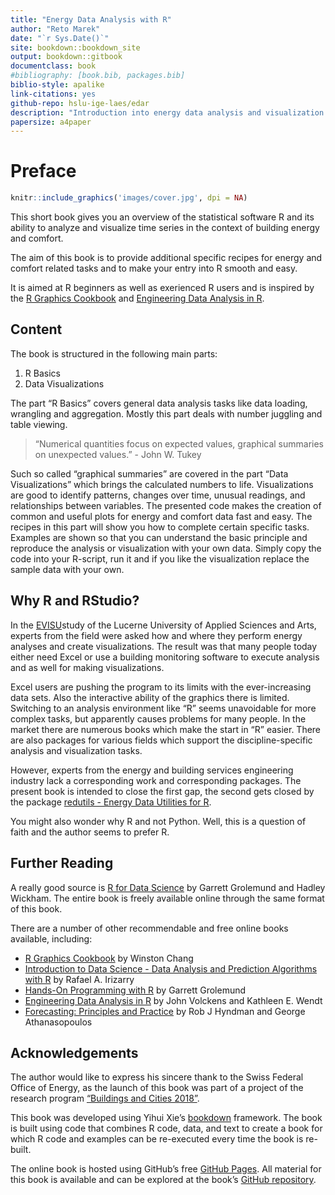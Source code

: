 ```yaml
--- 
title: "Energy Data Analysis with R"
author: "Reto Marek"
date: "`r Sys.Date()`"
site: bookdown::bookdown_site
output: bookdown::gitbook
documentclass: book
#bibliography: [book.bib, packages.bib]
biblio-style: apalike
link-citations: yes
github-repo: hslu-ige-laes/edar
description: "Introduction into energy data analysis and visualization with R."
papersize: a4paper
---
```

# Preface {#preface}

```r
knitr::include_graphics('images/cover.jpg', dpi = NA)
```

This short book gives you an overview of the statistical software R and its ability to analyze and visualize time series in the context of building energy and comfort.

The aim of this book is to provide additional specific recipes for energy and comfort related tasks and to make your entry into R smooth and easy. 

It is aimed at R beginners as well as exerienced R users and is inspired by the [R Graphics Cookbook](https://r-graphics.org/){target="_blank"} and [Engineering Data Analysis in R](https://smogdr.github.io/edar_coursebook/){target="_blank"}.

## Content
The book is structured in the following main parts:

1. R Basics
1. Data Visualizations

The part "R Basics" covers general data analysis tasks like data loading, wrangling and aggregation. Mostly this part deals with number juggling and table viewing.

> "Numerical quantities focus on expected values, graphical summaries on unexpected values." - John W. Tukey

Such so called "graphical summaries" are covered in the part "Data Visualizations" which brings the calculated numbers to life. Visualizations are good to identify patterns, changes over time, unusual readings, and relationships between variables. The presented code makes the creation of common and useful plots for energy and comfort data fast and easy.
The recipes in this part will show you how to complete certain specific tasks. Examples are shown so that you can understand the basic principle and reproduce the analysis or visualization with your own data. Simply copy the code into your R-script, run it and if you like the visualization replace the sample data with your own.

## Why R and RStudio?
In the [EVISU](https://github.com/hslu-ige-laes/evisu){target="_blank"}study of the Lucerne University of Applied Sciences and Arts, experts from the field were asked how and where they perform energy analyses and create visualizations. The result was that many people today either need Excel or use a building monitoring software to execute analysis and as well for making visualizations.

Excel users are pushing the program to its limits with the ever-increasing data sets. Also the interactive ability of the graphics there is limited. Switching to an analysis environment like "R" seems unavoidable for more complex tasks, but apparently causes problems for many people. In the market there are numerous books which make the start in "R" easier. There are also packages for various fields which support the discipline-specific analysis and visualization tasks.

However, experts from the energy and building services engineering industry lack a corresponding work and corresponding packages. The present book is intended to close the first gap, the second gets closed by the package [redutils - Energy Data Utilities for R](https://github.com/hslu-ige-laes/redutils){target="_blank"}.

You might also wonder why R and not Python. Well, this is a question of faith and the author seems to prefer R.

## Further Reading
A really good source is [R for Data Science](http://r4ds.had.co.nz){target="_blank"} by Garrett Grolemund and Hadley Wickham. The entire book is freely available online through the same format of this book. 

There are a number of other recommendable and free online books available, including:

- [R Graphics Cookbook](https://r-graphics.org/){target="_blank"} by Winston Chang
- [Introduction to Data Science - Data Analysis and Prediction Algorithms with R](https://rafalab.github.io/dsbook/){target="_blank"} by Rafael A. Irizarry
- [Hands-On Programming with R](https://rstudio-education.github.io/hopr/){target="_blank"} by Garrett Grolemund
- [Engineering Data Analysis in R](https://smogdr.github.io/edar_coursebook/){target="_blank"} by John Volckens and Kathleen E. Wendt
- [Forecasting: Principles and Practice](https://otexts.com/fpp2/){target="_blank"} by Rob J Hyndman and George Athanasopoulos

\newpage
## Acknowledgements
The author would like to express his sincere thank to the Swiss Federal Office of Energy, as the launch of this book was part of a project of the research program ["Buildings and Cities 2018"](https://www.bfe.admin.ch/bfe/de/home/forschung-und-cleantech/forschungsprogramme/gebaeude-und-staedte.html){target="_blank"}.

This book was developed using Yihui Xie's [bookdown](https://bookdown.org){target="_blank"} framework. The book is built  using code that combines R code, data, and text to create a book for which R code and examples can be re-executed every time the book is re-built.

The online book is hosted using GitHub's free [GitHub Pages](https://pages.github.com){target="_blank"}. All material for this book is available and can be explored at the book's [GitHub repository](https://github.com/hslu-ige-laes/edar){target="_blank"}.

